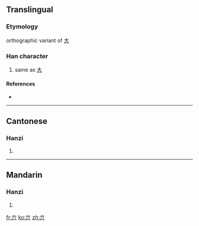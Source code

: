==Translingual==

===Etymology===
orthographic variant of [[大]]

===Han character===
{{Han char|rn=8|rad=亠|as=02|sn=4|four=|canj=卜中中 (YLL)}}

# same as [[大]]

====References====
* {{Han ref|kx=0088.050|dkj=00289|dj=0185.020|hdz=10279.070|uh=4EA3|ud=20131}}

----

==Cantonese==

===Hanzi===
{{yue-hanzi|jyut=daai<sup>6</sup>, tai<sup>3</sup>|y=daaih (daai<sup>6</sup>), tai (tai<sup>3</sup>)}}

# {{defn|Cantonese}}

----

==Mandarin==

===Hanzi===
{{cmn-hanzi|pin=[[pēng]] ([[peng1]]), [[tà]] ([[ta4]]), [[xiǎng]] ([[xiang3]])|wg=p'eng<sup>1</sup>, t'a<sup>4</sup>, hsiang<sup>3</sup>}}

# {{defn|Mandarin}}

[[fr:亣]]
[[ko:亣]]
[[zh:亣]]